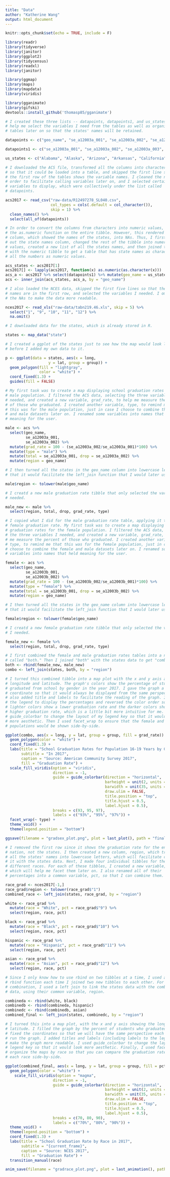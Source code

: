 ```yaml
---
title: "Data"
author: "Katherine Wang"
output: html_document
---
```


```r
knitr::opts_chunk$set(echo = TRUE, include = F)

library(readr)
library(tidyverse)
library(janitor)
library(ggplot2)
library(tidycensus)
library(readxl)
library(janitor)

library(ggmap)
library(maps)
library(mapdata)
library(viridis)

library(gganimate)
library(gifski)
devtools::install_github('thomasp85/gganimate')
```


```r

# I created these three lists -- datapoints, datapoints1, and us_states -- to
# help me select the variables I need from the tables as well as organize my
# tables later on so that the states' names will be retained.

datapoints <- c("geo_name", "se_a12003a_001", "se_a12003a_002", "se_a12003a_003", "se_a12003b_001", "se_a12003b_002", "se_a12003b_003", "se_a14009_001", "se_a14009_002", "se_a14009_003", "se_a14009_004", "se_a14009_005", "se_a14009_006", "se_a14009_009", "se_a14009_010")

datapoints1 <- c("se_a12003a_001", "se_a12003a_002", "se_a12003a_003", "se_a12003b_001", "se_a12003b_002", "se_a12003b_003", "se_a14009_001", "se_a14009_002", "se_a14009_003", "se_a14009_004", "se_a14009_005", "se_a14009_006", "se_a14009_009", "se_a14009_010")

us_states <- c("Alabama", "Alaska", "Arizona", "Arkansas", "California", "Colorado", "Connecticut", "Delaware", "District of Columbia", "Florida", "Georgia", "Hawaii", "Idaho", "Illinois", "Indiana", "Iowa", "Kansas", "Kentucky", "Louisiana", "Maine", "Maryland", "Massachusetts", "Michigan", "Minnesota", "Mississippi", "Missouri", "Montana", "Nebraska", "Nevada", "New Hampshire", "New Jersey", "New Mexico", "New York", "North Carolina", "North Dakota", "Ohio", "Oklahoma", "Oregon", "Pennsylvania", "Rhode Island", "South Carolina", "South Dakota", "Tennessee", "Texas", "Utah", "Vermont", "Virginia", "Washington", "West Virginia", "Wisconsin", "Wyoming", "Puerto Rico")

# I downloaded the ACS file, transformed all the columns into character values
# so that it could be loaded into a table, and skipped the first line so that
# the first row of the tables shows the variable names. I cleaned the names in
# order to facilitate calling variables later on, and I selected certain
# variables to display, which were collectively under the list called
# datapoints.

acs2017 <- read_csv("raw-data/R12497278_SL040.csv", 
                    col_types = cols(.default = col_character()), 
                    skip = 1) %>% 
  clean_names() %>% 
  select(all_of(datapoints))

# In order to convert the columns from characters into numeric values, I used
# the as.numeric function on the entire tibble. However, this rendered the first
# column, which showed the names of the states, into NAs. Thus, I first pulled
# out the state names column, changed the rest of the tibble into numeric
# values, created a new list of all the states names, and then joined that list
# with the numeric tibble to get a table that has state names as characters and
# all the numbers as numeric values.

acs_states <- acs2017[1]
acs2017[] <- lapply(acs2017, function(x) as.numeric(as.character(x)))
acs_a <- acs2017 %>% select(datapoints1) %>% mutate(geo_name = us_states)
acs <- inner_join(acs_states, acs_a, by = "geo_name")

# I also loaded the NCES data, skipped the first five lines so that the variable
# names are in the first row, and selected the variables I needed. I omitted all
# the NAs to make the data more readable.

nces2017 <- read_xls("raw-data/tabn219.46.xls", skip = 5) %>% 
  select("1", "9", "10", "11", "12") %>% 
  na.omit()
```


```r
# I downloaded data for the states, which is already stored in R. 

states <- map_data("state")

# I created a ggplot of the states just to see how the map would look like
# before I added my own data to it.

p <- ggplot(data = states, aes(x = long, 
                   y = lat, group = group)) + 
  geom_polygon(fill = "lightgray", 
               color = "white") + 
  coord_fixed(1.3) +
  guides(fill = FALSE)
```


```r

# My first task was to create a map displaying school graduation rates for the
# male population. I filtered the ACS data, selecting the three variables I
# needed, and created a new variable, grad_rate, to help me measure the percent
# of those who graduated. I created another variable, type, to remind me that
# this was for the male population, just in case I choose to combine the female
# and male datasets later on. I renamed some variables into names that held
# meaning for the user.

male <- acs %>% 
  select(geo_name, 
         se_a12003a_001, 
         se_a12003a_002) %>% 
  mutate(grad_rate = 100 - (se_a12003a_002/se_a12003a_001)*100) %>% 
  mutate(type = "male") %>% 
  mutate(total = se_a12003a_001, drop = se_a12003a_002) %>% 
  mutate(region = geo_name)

# I then turned all the states in the geo_name column into lowercase letters so
# that it would facilitate the left_join function that I would later use.

male$region <- tolower(male$geo_name)

# I creatd a new male graduation rate tibble that only selected the variables I
# needed.

male_new <- male %>% 
  select(region, total, drop, grad_rate, type)
```


```r

# I copied what I did for the male graduation rate table, applying it to the
# female graduation rate. My first task was to create a map displaying school
# graduation rates for the female population. I filtered the ACS data, selecting
# the three variables I needed, and created a new variable, grad_rate, to help
# me measure the percent of those who graduated. I created another variable,
# type, to remind me that this was for the female population, just in case I
# choose to combine the female and male datasets later on. I renamed some
# variables into names that held meaning for the user.

female <- acs %>% 
  select(geo_name, 
         se_a12003b_001, 
         se_a12003b_002) %>% 
  mutate(grad_rate = 100 - (se_a12003b_002/se_a12003b_001)*100) %>% 
  mutate(type = "female") %>% 
  mutate(total = se_a12003b_001, drop = se_a12003b_002) %>% 
  mutate(region = geo_name)

# I then turned all the states in the geo_name column into lowercase letters so
# that it would facilitate the left_join function that I would later use.

female$region <- tolower(female$geo_name)

# I creatd a new female graduation rate tibble that only selected the variables
# I needed.

female_new <- female %>% 
  select(region, total, drop, grad_rate, type)
```


```r

# I first combined the female and male graduation rates tables into a new tibble
# called "both." Then I joined "both" with the states data to get "combo."
both <- rbind(female_new, male_new)
combo <- left_join(states, both, by = "region")

# I turned this combined tibble into a map plot with the x and y axis as
# longitude and latitude. The graph's colors show the percentage of students who
# graduated from school by gender in the year 2017. I gave the graph a fixed
# coordinate so that it would always be displayed from the same perspective. I
# also added title and labels to facilitate the reading of the graph. I changed
# the legend to display the percentages and reversed the color order so that the
# lighter colors show a lower graduation rate and the darker colors show a
# higher graduation rate, which is a little bit more intuitive for me. I used
# guide_colorbar to change the layout of my legend key so that it would look
# more aesthetic. Then I used facet_wrap to ensure that the female and male
# populations would be shown side-by-side.

ggplot(combo, aes(x = long, y = lat, group = group, fill = grad_rate)) +
  geom_polygon(color = "white") +
  coord_fixed(1.3) +
  labs(title = "School Graduation Rates for Population 16-19 Years by Gender", 
       subtitle = "In 2017",
       caption = "Source: American Community Survey 2017",
       fill = "Graduation Rate") +
  scale_fill_viridis(option = "viridis", 
                     direction = -1, 
                     guide = guide_colorbar(direction = "horizontal",
                                            barheight = unit(2, units = "mm"),
                                            barwidth = unit(35, units = "mm"),
                                            draw.ulim = FALSE,
                                            title.position = "top",
                                            title.hjust = 0.5,
                                            label.hjust = 0.5),
                     breaks = c(93, 95, 97), 
                     labels = c("93%", "95%", "97%")) +
  facet_wrap(~ type) +
  theme_void() +
  theme(legend.position = "bottom")

ggsave(filename = "gradsex_plot.png", plot = last_plot(), path = "final_project")
```


```r

# I removed the first row since it shows the graduation rate for the entire
# nation, not the states. I then created a new column, region, which transformed
# all the states' names into lowercase letters, which will facilitate combining
# it with the states data. Next, I made four individual tibbles for the four
# different races. For each of these tibbles, I created a new variable, race,
# which will help me facet them later on. I also renamed all of their
# percentages into a common variable, pct, so that I can combine them.

race_grad <- nces2017[-1,]
race_grad$region <- tolower(race_grad$"1")
combined_race <- left_join(states, race_grad, by = "region")

white <- race_grad %>% 
  mutate(race = "White", pct = race_grad$"9") %>% 
  select(region, race, pct)

black <- race_grad %>% 
  mutate(race = "Black", pct = race_grad$"10") %>% 
  select(region, race, pct)

hispanic <- race_grad %>% 
  mutate(race = "Hispanic", pct = race_grad$"11") %>% 
  select(region, race, pct)

asian <- race_grad %>% 
  mutate(race = "Asian", pct = race_grad$"12") %>% 
  select(region, race, pct)

# Since I only know how to use rbind on two tibbles at a time, I used a separate
# rbind function each time I joined two new tibbles to each other. For the final
# combination, I used a left join to link the states data with the combined race
# data, using their common variable, region.

combineda <- rbind(white, black)
combinedb <- rbind(combineda, hispanic)
combinedc <- rbind(combinedb, asian)
combined_final <- left_join(states, combinedc, by = "region")

# I turned this into a map plot, with the x and y axis showing the longitude and
# latitude. I filled the graph by the percent of students who graduated. I also
# fixed the coordinates so that we will have the same perspective each time we
# run the graph. I added titles and labels (including labels to the legend) to
# make the graph more readable. I used guide_colorbar to change the layout of my
# legend key so that it would look more aesthetic. Finally, I used facet_wrap to
# organize the maps by race so that you can compare the graduation rates for
# each race side-by-side.

ggplot(combined_final, aes(x = long, y = lat, group = group, fill = pct, frame = race)) +
  geom_polygon(color = "white") +
    scale_fill_viridis(option = "magma", 
                     direction = -1, 
                     guide = guide_colorbar(direction = "horizontal",
                                            barheight = unit(2, units = "mm"),
                                            barwidth = unit(35, units = "mm"),
                                            draw.ulim = FALSE,
                                            title.position = "top",
                                            title.hjust = 0.5,
                                            label.hjust = 0.5), 
                     breaks = c(70, 80, 90), 
                     labels = c("70%", "80%", "90%")) +
  theme_void() +
  theme(legend.position = "bottom") +
  coord_fixed(1.3) +
  labs(title = "School Graduation Rate by Race in 2017",
       subtitle = "{current_frame}",
       caption = "Source: NCES 2017",
       fill = "Graduation Rate") +
  transition_manual(race)

anim_save(filename = "gradrace_plot.png", plot = last_animation(), path = "final_project")
```
